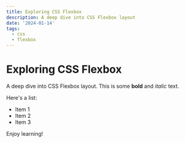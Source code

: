 ```yaml
---
title: Exploring CSS Flexbox
description: A deep dive into CSS Flexbox layout
date: '2024-01-14'
tags:
  - css
  - flexbox
---
```


# Exploring CSS Flexbox

A deep dive into CSS Flexbox layout. This is some **bold** and _italic_ text.

Here's a list:

- Item 1
- Item 2
- Item 3

Enjoy learning!
